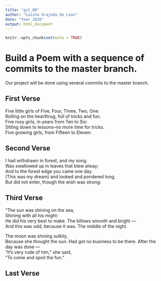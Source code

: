 ```yaml
---
title: "git_00"
author: "Laizha Grajeda De Leon"
date: "Year 2020"
output: html_document
---
```


```r
knitr::opts_chunk$set(echo = TRUE)
```
# Build a Poem with a sequence of commits to the master branch.
Our project will be done using several commits to the master branch.
<!-- Do not modify or change any text in "!--" bracketed areas such as this --- these are instructions to
you, if you change any of this the git program will notice it and compromise your git merging strategy !-->

## First Verse 
<!--Put the first five lines of a poem by Lewis Carrol in this section!-->
Five little girls of Five, Four, Three, Two, One:  
Rolling on the hearthrug, full of tricks and fun.  
Five rosy girls, in years from Ten to Six:  
Sitting down to lessons--no more time for tricks.  
Five growing girls, from Fifteen to Eleven:  
  
## Second Verse
<!--Put the first five lines of a poem by Robert Frost here!-->
I had withdrawn in forest, and my song.   
Was swallowed up in leaves that blew alway;    
And to the forest edge you came one day.   
(This was my dream) and looked and pondered long,    
But did not enter, though the wish was strong:    
  
## Third Verse
<!--Put the first two verses of The Walrus and the Carpenter here!-->
"The sun was shining on the sea,  
      Shining with all his might:  
He did his very best to make. 
      The billows smooth and bright —  
And this was odd, because it was. 
      The middle of the night.  

The moon was shining sulkily,  
      Because she thought the sun. 
Had got no business to be there. 
      After the day was done —  
"It's very rude of him," she said,  
      "To come and spoil the fun." 
        
## Last Verse
<!--Put a short poem of your choice 8-20 lines,here!-->
